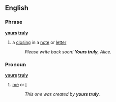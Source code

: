 ==English==
===Phrase===
'''[[yours]] [[truly]]'''

# a [[closing]] in a [[note]] or [[letter]]
#:''Please write back soon!  '''Yours truly''', Alice.''

===Pronoun===
'''[[yours]] [[truly]]'''

#{{idiom}} [[me]] or [[I]]
#:''This one was created by '''yours truly'''.''